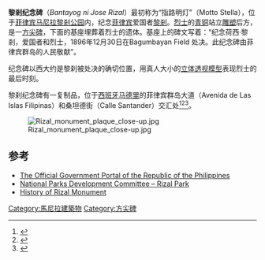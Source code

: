 {{Infobox monument
|monument_name = 黎剎纪念碑
|native_name   = ''Bantayog ni Jose Rizal''
|image         = Statue of Dr. Jose Rizal at the Luneta Park, Philippines.png
|location      = [[菲律宾|菲律宾]][[马尼拉|马尼拉]][[黎剎公园|黎剎公园]]
|designer      = 理查德·基斯林
|type          = 
|material      = [[花岗岩|花岗岩]]
|height        = {{convert|12.7|m|ft}}
|begin         = 1908
|complete      = 1913
|open          = 1913年12月30日
|dedicated_to  = 纪念[[黎剎|黎剎]]，爱国者和烈士
|coordinates   = {{coord|14.581669|N|120.976694|E|region:PH_type:landmark|display=inline,title}}
}}
'''黎剎纪念碑'''（''Bantayog ni Jose Rizal''）最初称为“指路明灯”（Motto Stella），位于[[菲律宾|菲律宾]][[马尼拉|马尼拉]][[黎剎公园|黎剎公园]]内，纪念[[菲律宾|菲律宾]]爱国者[[黎剎|黎剎]]。[[烈士|烈士]]的[[青铜|青铜]]站立[[雕塑|雕塑]]后方，是一[[方尖碑|方尖碑]]，下面的基座埋葬着烈士的遗体。基座上的碑文写着：“纪念荷西·黎剎，爱国者和烈士，1896年12月30日在Bagumbayan Field 处决。此纪念碑由菲律宾群岛的人民敬献”。

纪念碑以西大约{{convert|100|m|ft|abbr=on}}是黎刹被处决的确切位置，用真人大小的[[立体透视模型|立体透视模型]]表现烈士的最后时刻。

黎刹纪念碑有一复制品，位于[[西班牙|西班牙]][[马德里|马德里]]的菲律宾群岛大道（Avenida de Las Islas Filipinas）和桑坦德街（Calle Santander）交汇处<ref>{{cite web |url=http://www.philembassymadrid.com/rizal%C2%B4s-monument-cleaned-after-being-vandalized |title=Rizal´s monument cleaned after being vandalized |author= |date=2010-11-23 |website=Embassy of the Philippines in Madrid, Spain |publisher=Embassy of the Philippines in Madrid, Spain |accessdate=2014-09-15 |archive-date=2016-03-04 |archive-url=https://web.archive.org/web/20160304071709/http://www.philembassymadrid.com/rizal%C2%B4s-monument-cleaned-after-being-vandalized |dead-url=no }}</ref><ref>{{cite web |url=http://www.philembassymadrid.com/rizals-madrid |title=Rizal´s Madrid |author= |date=2010-11-23 |website=Embassy of the Philippines in Madrid, Spain |publisher=Embassy of the Philippines in Madrid, Spain |accessdate=2014-09-15 |archive-date=2015-07-11 |archive-url=https://web.archive.org/web/20150711232328/http://www.philembassymadrid.com/rizals-madrid |dead-url=no }}</ref><ref>{{cite news |last=Morong |first=Joseph |date=2014-09-15 |title=PNoy begins 4-nation European trip at Madrid's Rizal monument |url=http://www.gmanetwork.com/news/story/379189/news/nation/pnoy-begins-4-nation-european-trip-at-madrid-s-rizal-monument |newspaper=[[GMA_News|GMA News]] |location=Philippines |accessdate=2014-09-15 |archive-date=2014-10-03 |archive-url=https://web.archive.org/web/20141003235531/http://www.gmanetwork.com/news/story/379189/news/nation/pnoy-begins-4-nation-european-trip-at-madrid-s-rizal-monument |dead-url=no }}</ref>。

[[File:Rizal_monument_plaque_close-up.jpg|thumb]]

== 参考 ==
{{reflist}}
* [http://www.gov.ph/ The Official Government Portal of the Republic of the Philippines]{{Wayback|url=http://www.gov.ph/ |date=20120224035104 }}
* [http://www.nationalparks.ph/rizalpark/main.htm National Parks Development Committee – Rizal Park]{{Wayback|url=http://www.nationalparks.ph/rizalpark/main.htm |date=20141030025739 }}
* [http://myrizal150.com/2011/06/the-story-of-the-rizal-monument/ History of Rizal Monument]{{Wayback|url=http://myrizal150.com/2011/06/the-story-of-the-rizal-monument/ |date=20150703032202 }}

[[Category:馬尼拉建築物|Category:馬尼拉建築物]]
[[Category:方尖碑|Category:方尖碑]]